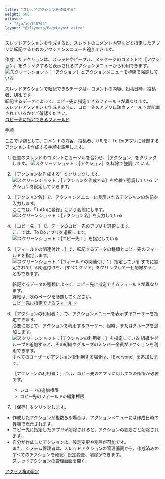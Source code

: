 ```yaml
---
title: "スレッドアクションを作成する"
weight: 500
aliases:
  - "/ja/id/040704"
layout: "@/layouts/PageLayout.astro"
---
```




スレッドアクションを作成すると、スレッドのコメント内容などを指定したアプリに転記するためのアクションメニューを追加できます。

作成したアクションは、スレッドやピープル、メッセージのコメントで<Wovn>［アクション］</Wovn>をクリックすると表示されるアクションメニューから利用できます。
<Img src="/k/kintone/img-ja/set_threadaction_00.png" alt="スクリーンショット：［アクション］とアクションメニューを枠線で強調している" />

スレッドアクションで転記できるデータは、コメントの内容、投稿日時、投稿者、URLです。  
転記するデータによって、コピー先に指定できるフィールドが異なります。  
スレッドアクションを作成する前に、コピー先のアプリに該当フィールドが配置されているかをご確認ください。  
[コピー先に指定できるフィールド](/k/ja/id/040710.html#thredaction_whats_threadaction_10)

<Heading id="space_set_threadaction_10">手順</Heading>

ここでは例として、コメントの内容、投稿者、URLを、To Doアプリに登録するアクションを作成する手順を説明します。

1. 任意のスレッドのコメントにカーソルを合わせ、<Wovn>［アクション］</Wovn>をクリックします。
   <Img src="/k/kintone/img-ja/set_threadaction_01.png" alt="スクリーンショット：［アクション］を枠線で強調している" />

1. <Wovn>［アクションを作成する］</Wovn>をクリックします。  
   <Img src="/k/kintone/img-ja/set_threadaction_02.png" alt="スクリーンショット：［アクションを作成する］を枠線で強調している" />
  アクションを設定していきます。

1. <Wovn>［アクション名］</Wovn>で、アクションメニューに表示されるアクションの名前を入力します。  
  ここでは、「ToDoに登録」という名前にします。
   <Img src="/k/kintone/img-ja/set_threadaction_03.png" alt="スクリーンショット：［アクション名］を入力している" />

1. <Wovn>［コピー先：］</Wovn>で、データのコピー先のアプリを選択します。  
  ここでは、To Doアプリを選択します。
   <Img src="/k/kintone/img-ja/set_threadaction_04.png" alt="スクリーンショット：［コピー先：］を指定している" />

1. <Wovn>［フィールドの関連付け：］</Wovn>で、転記するデータの種類とコピー先のフィールドを指定します。  
   <Img src="/k/kintone/img-ja/set_threadaction_05.png" alt="スクリーンショット：［フィールドの関連付け：］指定している" />
  すでに設定されている関連付けを、<Wovn>［すべてクリア］</Wovn>をクリックして一括削除することもできます。

   <Note>

   転記するデータの種類によって、コピー先に指定できるフィールドが異なります。  
   詳細は、次のページを参照してください。  
   [コピー先に指定できるフィールド](/k/ja/id/040710.html#thredaction_whats_threadaction_10)

   </Note>

1. <Wovn>［アクションの利用者：］</Wovn>で、アクションメニューを表示するユーザーを指定できます。  
  必要に応じて、アクションを利用するユーザー、組織、またはグループを追加します。  
   <Img src="/k/kintone/img-ja/set_threadaction_06.png" alt="スクリーンショット：［アクションの利用者：］を指定している" />
  組織やグループを追加すると、その組織やグループのメンバー全員がアクションを利用できます。  
  すべてのユーザーがアクションを利用する場合は、<Wovn>［Everyone］</Wovn>を追加します。

   <Warning>

   <Wovn>［アクションの利用者：］</Wovn>には、コピー先のアプリに対して次の権限が必要です。

   * レコードの追加権限
   * コピー先のフィールドの編集権限

   </Warning>

1. <Wovn>［保存］</Wovn>をクリックします。

<Note>

* 作成したアクションが複数ある場合は、アクションメニューには作成日時の昇順で表示されます。
* コピー先に指定したアプリが削除されると、アクションの設定ごと削除されます。
* 自分が作成したアクションは、設定変更や削除が可能です。  
  また、<Kintone />システム管理者は、スレッドアクションの管理画面から、作成済みのすべてのアクションを確認、設定変更、削除ができます。<Wovn></Wovn>  
  [スレッドアクションの管理画面を開く](/k/ja/id/04081.html)

</Note>

<Reference>

[アクセス権の設定](/k/ja/id/040588.html)

</Reference>
